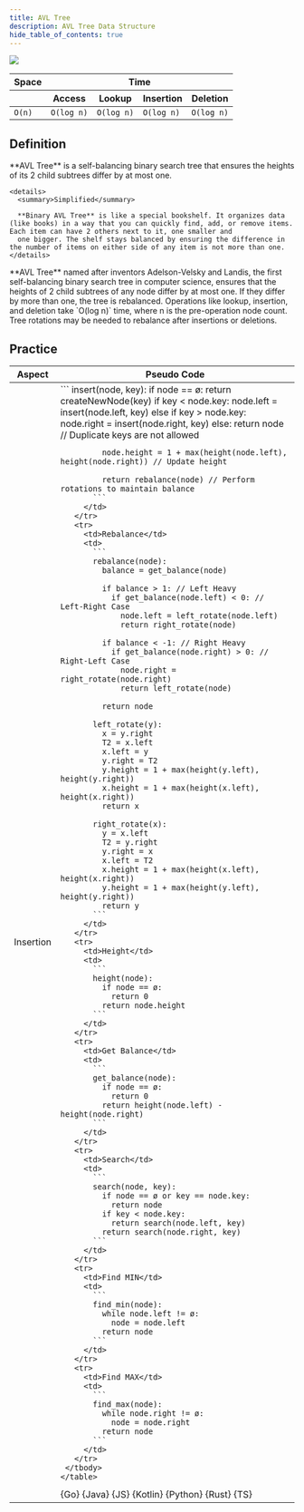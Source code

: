 ```yaml
---
title: AVL Tree
description: AVL Tree Data Structure
hide_table_of_contents: true
---
```




![](./assets/avlTree/avlTree.svg)

<table>
  <thead>
    <tr>
      <th>Space</th>
      <th colspan="4">Time</th>
    </tr>
    <tr>
      <th></th>
      <th>Access</th>
      <th>Lookup</th>
      <th>Insertion</th>
      <th>Deletion</th>
    </tr>
  </thead>
  <tbody>
    <tr>
      <td>
        <code className="fair">O(n)</code>
      </td>
      <td>
        <code className="good">O(log n)</code>
      </td>
      <td>
        <code className="good">O(log n)</code>
      </td>
      <td>
        <code className="good">O(log n)</code>
      </td>
      <td>
        <code className="good">O(log n)</code>
      </td>
    </tr>
  </tbody>
</table>

## Definition

<Tabs>
  <TabItem value="short" label="Short">
    **AVL Tree** is a self-balancing binary search tree that ensures the heights of its 2 child subtrees differ by at most one.

    <details>
      <summary>Simplified</summary>

      **Binary AVL Tree** is like a special bookshelf. It organizes data (like books) in a way that you can quickly find, add, or remove items. Each item can have 2 others next to it, one smaller and
      one bigger. The shelf stays balanced by ensuring the difference in the number of items on either side of any item is not more than one.
    </details>

  </TabItem>
  <TabItem value="detailed" label="Detailed">
    **AVL Tree** named after inventors Adelson-Velsky and Landis, the first self-balancing binary search tree in computer science, ensures that the heights of 2 child subtrees of any node differ by at
    most one. If they differ by more than one, the tree is rebalanced. Operations like lookup, insertion, and deletion take `O(log n)` time, where n is the pre-operation node count. Tree rotations may
    be needed to rebalance after insertions or deletions.
  </TabItem>
</Tabs>

## Practice

<Tabs>
  <TabItem value="practice" label="Practice">
    <table>
      <thead>
      <tr>
        <th>Aspect</th>
        <th>Pseudo Code</th>
      </tr>
      </thead>
     <tbody>
       <tr>
         <td>Insertion</td>
         <td>
           ```
           insert(node, key):
             if node == ø:
               return createNewNode(key)
             if key < node.key:
               node.left = insert(node.left, key)
             else if key > node.key:
               node.right = insert(node.right, key)
             else:
               return node // Duplicate keys are not allowed

             node.height = 1 + max(height(node.left), height(node.right)) // Update height

             return rebalance(node) // Perform rotations to maintain balance
           ```
         </td>
       </tr>
       <tr>
         <td>Rebalance</td>
         <td>
           ```
           rebalance(node):
             balance = get_balance(node)

             if balance > 1: // Left Heavy
               if get_balance(node.left) < 0: // Left-Right Case
                 node.left = left_rotate(node.left)
                 return right_rotate(node)

             if balance < -1: // Right Heavy
               if get_balance(node.right) > 0: // Right-Left Case
                 node.right = right_rotate(node.right)
                 return left_rotate(node)

             return node

           left_rotate(y):
             x = y.right
             T2 = x.left
             x.left = y
             y.right = T2
             y.height = 1 + max(height(y.left), height(y.right))
             x.height = 1 + max(height(x.left), height(x.right))
             return x

           right_rotate(x):
             y = x.left
             T2 = y.right
             y.right = x
             x.left = T2
             x.height = 1 + max(height(x.left), height(x.right))
             y.height = 1 + max(height(y.left), height(y.right))
             return y
           ```
         </td>
       </tr>
       <tr>
         <td>Height</td>
         <td>
           ```
           height(node):
             if node == ø:
               return 0
             return node.height
           ```
         </td>
       </tr>
       <tr>
         <td>Get Balance</td>
         <td>
           ```
           get_balance(node):
             if node == ø:
               return 0
             return height(node.left) - height(node.right)
           ```
         </td>
       </tr>
       <tr>
         <td>Search</td>
         <td>
           ```
           search(node, key):
             if node == ø or key == node.key:
               return node
             if key < node.key:
               return search(node.left, key)
             return search(node.right, key)
           ```
         </td>
       </tr>
       <tr>
         <td>Find MIN</td>
         <td>
           ```
           find_min(node):
             while node.left != ø:
               node = node.left
             return node
           ```
         </td>
       </tr>
       <tr>
         <td>Find MAX</td>
         <td>
           ```
           find_max(node):
             while node.right != ø:
               node = node.right
             return node
           ```
         </td>
       </tr>
     </tbody>
    </table>

  </TabItem>
  <TabItem value="solution" label="Solution">
    <Tabs queryString="code">
      <TabItem value="go" label="" attributes={{title: "Go Lang", className: "code_lang go m"}}><CodeBlock language="go">{Go}</CodeBlock></TabItem>
      <TabItem value="java" label="" attributes={{title: "Java", className: "code_lang java m"}}><CodeBlock language="java">{Java}</CodeBlock></TabItem>
      <TabItem value="js" label="" attributes={{title: "JavaScript", className: "code_lang js m"}}><CodeBlock language="js">{JS}</CodeBlock></TabItem>
      <TabItem value="kotlin" label="" attributes={{title: "Kotlin", className: "code_lang kotlin m"}}><CodeBlock language="kotlin">{Kotlin}</CodeBlock></TabItem>
      <TabItem value="python" label="" attributes={{title: "Python", className: "code_lang python m"}}><CodeBlock language="python">{Python}</CodeBlock></TabItem>
      <TabItem value="rust" label="" attributes={{title: "Rust", className: "code_lang rust m"}}><CodeBlock language="rust">{Rust}</CodeBlock></TabItem>
      <TabItem value="ts" label="" attributes={{title: "TypeScript", className: "code_lang ts m"}}><CodeBlock language="ts">{TS}</CodeBlock></TabItem>
    </Tabs>
  </TabItem>
</Tabs>
